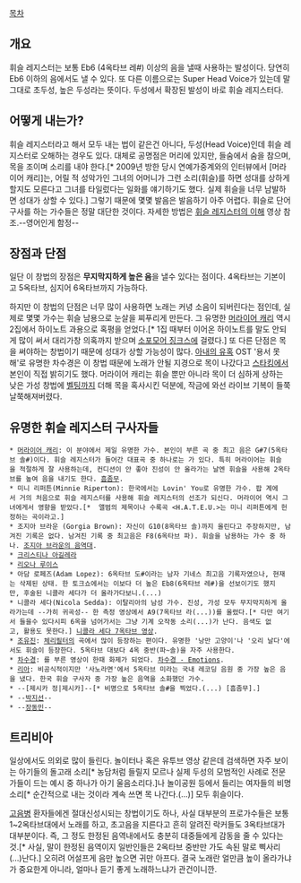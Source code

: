 [[목차]]
== 개요 ==
휘슬 레지스터는 보통 Eb6 (4옥타브 레#) 이상의 음을 낼때 사용하는 발성이다. 당연히 Eb6 이하의 음에서도 낼 수 있다. 또 다른 이름으로는 Super Head Voice가 있는데 말 그대로 초두성, 높은 두성라는 뜻이다. 두성에서 확장된 발성이 바로 휘슬 레지스터다.

== 어떻게 내는가? ==
휘슬 레지스터라고 해서 모두 내는 법이 같은건 아니다, 두성(Head Voice)인데 휘슬 레지스터로 오해하는 경우도 있다. 대체로 공명점은 머리에 있지만, 들숨에서 숨을 참으며, 목을 조이며 소리를 내야 한다.[* 2009년 방한 당시 연예가중계와의 인터뷰에서 [머라이어 캐리]는, 어릴 적 성악가인 그녀의 어머니가 그런 소리(휘슬)를 하면 성대를 상하게 할지도 모른다고 그녀를 타일렀다는 일화를 얘기하기도 했다. 실제 휘슬을 너무 남발하면 성대가 상할 수 있다.] 그렇기 때문에 몇몇 발음은 발음하기 아주 어렵다. 휘슬로 단어구사를 하는 가수들은 정말 대단한 것이다. 자세한 방법은 [http://www.youtube.com/watch?v=qJMDb5xSzPw 휘슬 레지스터의 이해] 영상 참조.--영어인게 함정--

== 장점과 단점 ==
일단 이 창법의 장점은 '''무지막지하게 높은 음'''을 낼수 있다는 점이다. 4옥타브는 기본이고 5옥타브, 심지어 6옥타브까지 가능하다.

하지만 이 창법의 단점은 너무 많이 사용하면 노래는 커녕 소음이 되버린다는 점인데, 실제로 몇몇 가수는 휘슬 남용으로 눈살을 찌푸리게 만든다. 그 유명한 [[머라이어 캐리]] 역시 2집에서 하이노트 과용으로 혹평을 얻었다.[* 1집 때부터 이어온 하이노트를 말도 안되게 많이 써서 대리가창 의혹까지 받으며 [[소포모어 징크스]]에 걸렸다.] 또 다른 단점은 목을 써야하는 창법이기 때문에 성대가 상할 가능성이 많다. [[아내의 유혹]] OST '용서 못해'로 유명한 차수경은 이 창법 때문에 노래가 안될 지경으로 목이 나갔다고 [[스타킹]]에서 본인이 직접 밝히기도 했다. 머라이어 캐리는 휘슬 뿐만 아니라 목이 더 심하게 상하는 낮은 가성 창법에 [[벨팅]]까지 더해 목을 혹사시킨 덕분에, 작금에 와선 라이브 기복이 들쭉날쭉해져버렸다.

== 유명한 휘슬 레지스터 구사자들 ==
 * [[머라이어 캐리]]: 이 분야에서 제일 유명한 가수. 본인이 부른 곡 중 최고 음은 G#7(5옥타브 솔#)이다. 휘슬 레지스터가 들어간 대표곡 중 하나로는 <Emotions>가 있다. 특히 머라이어는 휘슬을 적절하게 잘 사용하는데, 컨디션이 안 좋아 진성이 안 올라가는 날엔 휘슬을 사용해 2옥타브를 높여 음을 내기도 한다. [[흠좀무]].
 * 미니 리퍼튼(Minnie Riperton): 한국에서는 Lovin' You로 유명한 가수. 팝 계에서 거의 처음으로 휘슬 레지스터를 사용해 휘슬 레지스터의 선조가 되신다. 머라이어 역시 그녀에게서 영향을 받았다.[* <The Memoris Of An Imperfect Angel> 앨범의 제목이나 수록곡 <H.A.T.E.U.>는 미니 리퍼튼에게 헌정하는 곡이라고.]
 * 조지아 브라운 (Gorgia Brown): 자신이 G10(8옥타브 솔)까지 올린다고 주장하지만, 남겨진 기록은 없다. 남겨진 기록 중 최고음은 F8(6옥타브 파). 휘슬을 남용하는 가수 중 하나. [http://youtu.be/3FUiPv2NNbc 조지아 브라운의 음역대].
 * [[크리스티나 아길레라]]
 * [[리오나 루이스]]
 * 아담 로페즈(Adam Lopez): 6옥타브 도#이라는 남자 기네스 최고음 기록자였으나, 현재는 삭제된 상태. 한 토크쇼에서는 이보다 더 높은 Eb8(6옥타브 레#)을 선보이기도 했지만, 후술된 니콜라 세다가 더 올라가다보니.(...)
 * 니콜라 세다(Nicola Sedda): 이탈리아의 남성 가수. 진성, 가성 모두 무지막지하게 올라가는데 --가히 귀곡성-- 한 측정 영상에서 A9(7옥타브 라(...))를 올렸다.[* 다만 여기서 들을수 있다시피 6옥을 넘어가서는 그냥 기계 오작동 소리(...)가 난다. 음색도 없고, 활용도 못한다.] [http://youtu.be/gk2Cqy_ssAw 니콜라 세다 7옥타브 영상].
 * [[조유진]]: [[체리필터]]의 곡에서 많이 등장하는 편이다. 유명한 '낭만 고양이'나 '오리 날다'에서도 휘슬이 등장한다. 5옥타브 대보다 4옥 중반(파~솔)을 자주 사용한다.
 * [[차수경]]: <Emotions>를 부른 영상이 한때 화제가 되었다. [http://youtu.be/2xgALVpcTts 차수경 - Emotions].
 * [[리아]]: 비공식적이지만 '사노라면'에서 5옥타브 미라는 국내 레코딩 음원 중 가장 높은 음을 냈다. 한국 휘슬 구사자 중 가장 높은 음역을 소화했던 가수.
 * --[제시카 정|제시카]--[* 비명으로 5옥타브 솔#을 찍었다.(...) [흠좀무].]
 * --[[박지선]]--
 * --[[장동민]]--

== 트리비아 ==
일상에서도 의외로 많이 들린다. 놀이터나 혹은 유투브 영상 같은데 검색하면 자주 보이는 아기들의 돌고래 소리[* 농담처럼 들릴지 모르나 실제 두성의 모범적인 사례로 전문가들이 드는 예시 중 하나가 아기 울음소리다.]나 놀이공원 등에서 들리는 여자들의 비명소리[* 순간적으로 내는 것이라 계속 쓰면 목 나간다.(...)] 모두 휘슬이다.

[[고음병]] 환자들에겐 절대신성시되는 창법이기도 하나, 사실 대부분의 프로가수들은 보통 1~2옥타브대에서 노래를 하고, 초고음을 지른다고 흔히 알려진 락커들도 3옥타브대가 대부분이다. 즉, 그 정도 한정된 음역내에서도 충분히 대중들에게 감동을 줄 수 있다는 것.[* 사실, 말이 한정된 음역이지 일반인들은 2옥타브 중반만 가도 속된 말로 삑사리(...)난다.] 오히려 어설프게 음만 높으면 귀만 아프다. 결국 노래란 얼만큼 높이 올라가냐가 중요한게 아니라, 얼마나 듣기 좋게 노래하느냐가 관건이니깐.
